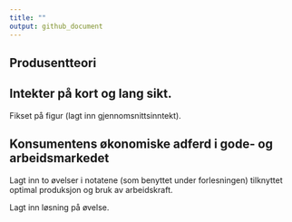 ```yaml
---
title: ""
output: github_document
---
```


## Produsentteori

## Intekter på kort og lang sikt.

Fikset på figur (lagt inn gjennomsnittsinntekt).

## Konsumentens økonomiske adferd i gode- og arbeidsmarkedet

Lagt inn to øvelser i notatene (som benyttet under forlesningen) tilknyttet optimal produksjon og bruk av arbeidskraft.

Lagt inn løsning på øvelse.
